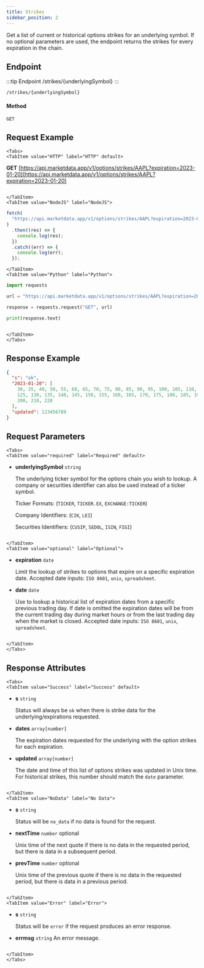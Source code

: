 ```yaml
---
title: Strikes
sidebar_position: 2
---
```


Get a list of current or historical options strikes for an underlying symbol. If no optional parameters are used, the endpoint returns the strikes for every expiration in the chain.


## Endpoint

:::tip Endpoint
/strikes/{underlyingSymbol}
:::

    /strikes/{underlyingSymbol}

#### Method

    GET

## Request Example

```mdx-code-block
<Tabs>
<TabItem value="HTTP" label="HTTP" default>

```

**GET** [https://api.marketdata.app/v1/options/strikes/AAPL?expiration=2023-01-20](https://api.marketdata.app/v1/options/strikes/AAPL?expiration=2023-01-20)

```mdx-code-block

</TabItem>
<TabItem value="NodeJS" label="NodeJS">

```

```js title="app.js"
fetch(
  "https://api.marketdata.app/v1/options/strikes/AAPL?expiration=2023-01-20"
)
  .then((res) => {
    console.log(res);
  })
  .catch((err) => {
    console.log(err);
  });
```

```mdx-code-block
</TabItem>
<TabItem value="Python" label="Python">

```

```python title="app.py"
import requests

url = "https://api.marketdata.app/v1/options/strikes/AAPL?expiration=2023-01-20"

response = requests.request("GET", url)

print(response.text)
```

```mdx-code-block

</TabItem>
</Tabs>
```

## Response Example

```json
{
  "s": "ok",
  "2023-01-20": [
    30, 35, 40, 50, 55, 60, 65, 70, 75, 80, 85, 90, 95, 100, 105, 110, 115, 120,
    125, 130, 135, 140, 145, 150, 155, 160, 165, 170, 175, 180, 185, 190, 195,
    200, 210, 220
  ],
  "updated": 123456789
}
```

## Request Parameters

```mdx-code-block
<Tabs>
<TabItem value="required" label="Required" default>

```

- **underlyingSymbol** `string`

  The underlying ticker symbol for the options chain you wish to lookup.
  A company or securities identifier can also be used instead of a ticker symbol.

  Ticker Formats: (`TICKER`, `TICKER.EX`, `EXCHANGE:TICKER`)

  Company Identifiers: (`CIK`, `LEI`)

  Securities Identifiers: (`CUSIP`, `SEDOL`, `ISIN`, `FIGI`)

```mdx-code-block

</TabItem>
<TabItem value="optional" label="Optional">

```

- **expiration** `date`

  Limit the lookup of strikes to options that expire on a specific expiration date. Accepted date inputs: `ISO 8601`, `unix`, `spreadsheet`.

- **date** `date`

  Use to lookup a historical list of
  expiration dates from a specific previous trading day. If date is omitted the expiration dates will be from the current trading day during market hours or from the last trading day when the market is closed. Accepted date
  inputs: `ISO 8601`, `unix`, `spreadsheet`.

```mdx-code-block

</TabItem>
</Tabs>
```

## Response Attributes

```mdx-code-block
<Tabs>
<TabItem value="Success" label="Success" default>

```

- **s** `string`

  Status will always be `ok` when there is strike
  data for the underlying/expirations requested.

- **dates** `array[number]`

  The expiration dates requested for the underlying with the option strikes for each expiration.

- **updated** `array[number]`

  The date and time of this list of options strikes was updated in Unix time. For historical strikes, this number should match the `date` parameter.

```mdx-code-block

</TabItem>
<TabItem value="NoData" label="No Data">

```

- **s** `string`

  Status will be `no_data` if no data is found for the request.

- **nextTime** `number` optional

  Unix time of the next quote if there is no data in the requested period, but there is data in a subsequent period.

- **prevTime** `number` optional

  Unix time of the previous quote if there is no data in the requested period, but there is data in a previous period.

```mdx-code-block

</TabItem>
<TabItem value="Error" label="Error">

```

- **s** `string`

  Status will be `error` if the request produces an error response.

- **errmsg** `string`
  An error message.

```mdx-code-block

</TabItem>
</Tabs>
```
